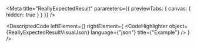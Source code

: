 
<Meta title="ReallyExpectedResult" parameters={{ previewTabs: { canvas: { hidden: true } } }} />

<DescriptedCode
  leftElement={<ReallyExpectedResultDesc />}
  rightElement={
    <CodeHighlighter
      object={ReallyExpectedResultVisualJson}
      language={"json"}
      title={"Example"}
    />
  }
/>
